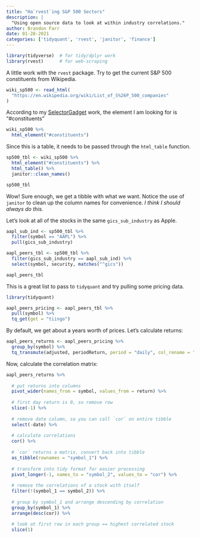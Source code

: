 ```yaml
---
title: "Ha`rvest`ing S&P 500 Sectors"
description: |
  "Using open source data to look at within industry correlations."
author: Brandon Farr
date: 01-28-2021
categories: ['tidyquant', 'rvest', 'janitor', 'finance']
---
```


```r

library(tidyverse)  # for tidy/dplyr work
library(rvest)      # for web-scraping

```

A little work with the `rvest` package. Try to get the current S&P 500
constituents from Wikipedia.

```r

wiki_sp500 <- read_html(
  "https://en.wikipedia.org/wiki/List_of_S%26P_500_companies"
)

```

According to my [SelectorGadget](https://rvest.tidyverse.org/articles/articles/selectorgadget.html)
work, the element I am looking for is "#constituents"

```r

wiki_sp500 %>%
  html_element("#constituents")

```

Since this is a table, it needs to be passed through the `html_table`
function.

```r

sp500_tbl <- wiki_sp500 %>%
  html_element("#constituents") %>%
  html_table() %>%
  janitor::clean_names()

sp500_tbl

```

Wow! Sure enough, we get a tibble with what we want. Notice the use of
`janitor` to clean up the column names for convenience. *I think I should
always do this.*

Let's look at all of the stocks in the same `gics_sub_industry` as Apple.

```r

aapl_sub_ind <- sp500_tbl %>%
  filter(symbol == "AAPL") %>%
  pull(gics_sub_industry)

aapl_peers_tbl <- sp500_tbl %>%
  filter(gics_sub_industry == aapl_sub_ind) %>%
  select(symbol, security, matches("^gics"))

aapl_peers_tbl

```

This is a great list to pass to `tidyquant` and try pulling some pricing data.

```r

library(tidyquant)

aapl_peers_pricing <- aapl_peers_tbl %>%
  pull(symbol) %>%
  tq_get(get = "tiingo")

```

By default, we get about a years worth of prices. Let's calculate returns:

```r

aapl_peers_returns <- aapl_peers_pricing %>%
  group_by(symbol) %>%
  tq_transmute(adjusted, periodReturn, period = "daily", col_rename = "return")

```

Now, calculate the correlation matrix:

```r

aapl_peers_returns %>%
  
  # put returns into columns
  pivot_wider(names_from = symbol, values_from = return) %>%
  
  # first day return is 0, so remove row
  slice(-1) %>%
  
  # remove date column, so you can call `cor` on entire tibble
  select(-date) %>%
  
  # calculate correlations
  cor() %>%
  
  # `cor` returns a matrix, convert back into tibble
  as_tibble(rownames = "symbol_1") %>%
  
  # transform into tidy format for easier processing
  pivot_longer(-1, names_to = "symbol_2", values_to = "cor") %>%
  
  # remove the correlations of a stock with itself
  filter(!(symbol_1 == symbol_2)) %>%
  
  # group by symbol_1 and arrange descending by correlation
  group_by(symbol_1) %>%
  arrange(desc(cor)) %>%
  
  # look at first row in each group == highest correlated stock
  slice(1)

```


